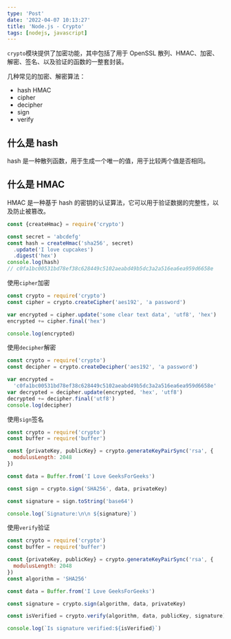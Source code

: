 ```yaml
---
type: 'Post'
date: '2022-04-07 10:13:27'
title: 'Node.js - Crypto'
tags: [nodejs, javascript]
---
```


`crypto`模块提供了加密功能，其中包括了用于 OpenSSL 散列、HMAC、加密、解密、签名、以及验证的函数的一整套封装。

几种常见的加密、解密算法：

- hash HMAC
- cipher
- decipher
- sign
- verify

## 什么是 hash

hash 是一种散列函数，用于生成一个唯一的值，用于比较两个值是否相同。

## 什么是 HMAC

HMAC 是一种基于 hash 的密钥的认证算法，它可以用于验证数据的完整性，以及防止被篡改。

```js
const {createHmac} = require('crypto')

const secret = 'abcdefg'
const hash = createHmac('sha256', secret)
  .update('I love cupcakes')
  .digest('hex')
console.log(hash)
// c0fa1bc00531bd78ef38c628449c5102aeabd49b5dc3a2a516ea6ea959d6658e
```

使用`cipher`加密

```js
const crypto = require('crypto')
const cipher = crypto.createCipher('aes192', 'a password')

var encrypted = cipher.update('some clear text data', 'utf8', 'hex')
encrypted += cipher.final('hex')

console.log(encrypted)
```

使用`decipher`解密

```js
const crypto = require('crypto')
const decipher = crypto.createDecipher('aes192', 'a password')

var encrypted =
  'c0fa1bc00531bd78ef38c628449c5102aeabd49b5dc3a2a516ea6ea959d6658e'
var decrypted = decipher.update(encrypted, 'hex', 'utf8')
decrypted += decipher.final('utf8')
console.log(decipher)
```

使用`sign`签名

```js
const crypto = require('crypto')
const buffer = require('buffer')

const {privateKey, publicKey} = crypto.generateKeyPairSync('rsa', {
  modulusLength: 2048
})

const data = Buffer.from('I Love GeeksForGeeks')

const sign = crypto.sign('SHA256', data, privateKey)

const signature = sign.toString('base64')

console.log(`Signature:\n\n ${signature}`)
```

使用`verify`验证

```js
const crypto = require('crypto')
const buffer = require('buffer')

const {privateKey, publicKey} = crypto.generateKeyPairSync('rsa', {
  modulusLength: 2048
})
const algorithm = 'SHA256'

const data = Buffer.from('I Love GeeksForGeeks')

const signature = crypto.sign(algorithm, data, privateKey)

const isVerified = crypto.verify(algorithm, data, publicKey, signature)

console.log(`Is signature verified:${isVerified}`)
```

